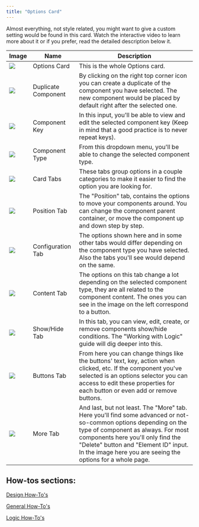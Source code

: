 ```yaml
---
title: "Options Card"
---
```


Almost everything, not style related, you might want to give a custom setting would be found in this card. Watch the interactive video to learn more about it or if you prefer, read the detailed description below it.

| Image                                                                                                                                                                                                                              | Name                | Description                                                                                                                                                                                                                                                                                         |
| ---------------------------------------------------------------------------------------------------------------------------------------------------------------------------------------------------------------------------------- | ------------------- | --------------------------------------------------------------------------------------------------------------------------------------------------------------------------------------------------------------------------------------------------------------------------------------------------- |
| ![](/images/guides/2023-04-06_13h33_47.png) | Options Card        | This is the whole Options card.                                                                                                                                                                                                                                                                     |
| ![](/images/guides/2023-04-06_13h39_22.png) | Duplicate Component | By clicking on the right top corner icon you can create a duplicate of the component you have selected. The new component would be placed by default right after the selected one.                                                                                                                  |
| ![](/images/guides/2023-04-06_13h43_38.png) | Component Key       | In this input, you'll be able to view and edit the selected component key (Keep in mind that a good practice is to never repeat keys).                                                                                                                                                              |
| ![](/images/guides/2023-04-06_13h45_25.png) | Component Type      | From this dropdown menu, you'll be able to change the selected component type.                                                                                                                                                                                                                      |
| ![](/images/guides/2023-04-06_13h49_36.png) | Card Tabs           | These tabs group options in a couple categories to make it easier to find the option you are looking for.                                                                                                                                                                                           |
| ![](/images/guides/2023-04-06_13h52_50.png) | Position Tab        | The "Position" tab, contains the options to move your components around. You can change the component parent container, or move the component up and down step by step.                                                                                                                             |
| ![](/images/guides/2023-04-06_13h55_56.png) | Configuration Tab   | The options shown here and in some other tabs would differ depending on the component type you have selected. Also the tabs you'll see would depend on the same.                                                                                                                                    |
| ![](/images/guides/2023-04-06_13h56_54.png) | Content Tab         | The options on this tab change a lot depending on the selected component type, they are all related to the component content. The ones you can see in the image on the left correspond to a button.                                                                                                 |
| ![](/images/guides/2023-04-06_14h01_28.png) | Show/Hide Tab       | In this tab, you can view, edit, create, or remove components show/hide conditions. The "Working with Logic" guide will dig deeper into this.                                                                                                                                                       |
| ![](/images/guides/2023-04-06_14h03_22.png) | Buttons Tab         | From here you can change things like the buttons' text, key, action when clicked, etc. If the component you've selected is an options selector you can access to edit these properties for each button or even add or remove buttons.                                                               |
| ![](/images/guides/2023-04-06_14h08_02.png) | More Tab            | And last, but not least. The "More" tab. Here you'll find some advanced or not-so-common options depending on the type of component as always. For most components here you'll only find the "Delete" button and "Element ID" input. In the image here you are seeing the options for a whole page. |

## How-tos sections:

[Design How-To's](/how-tos/design-how-tos)

[General How-To's](/how-tos/general-how-tos)

[Logic How-To's](/how-tos/logic-how-tos)